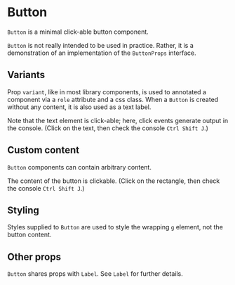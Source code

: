 
# Button

<Meta of={ButtonStories} />

`Button` is a minimal click-able button component.

`Button` is not really intended to be used in practice.
Rather, it is a demonstration of an implementation of the `ButtonProps` interface.

<ArgTypes of={ButtonStories} />

## Variants

Prop `variant`, like in most library components, is used to annotated a component via a `role` attribute and
a css class. When a `Button` is created without any content, it is also used as a text label.

<Canvas of={ButtonStories.TextButton} />

Note that the text element is click-able; here, click events generate output in the console.
(Click on the text, then check the console `Ctrl Shift J`.)

## Custom content

`Button` components can contain arbitrary content.

<Canvas of={ButtonStories.CustomContent} />

The content of the button is clickable. (Click on the rectangle, then check the console `Ctrl Shift J`.)

## Styling

Styles supplied to `Button` are used to style the wrapping `g` element, not the button content.

## Other props

`Button` shares props with `Label`. See `Label` for further details.
